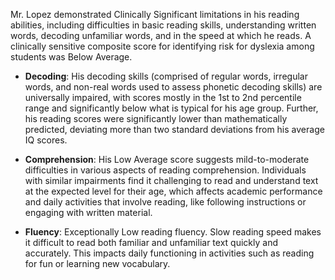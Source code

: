 Mr. Lopez demonstrated Clinically Significant limitations in his reading abilities, including difficulties in basic reading skills, understanding written words, decoding unfamiliar words, and in the speed at which he reads. A clinically sensitive composite score for identifying risk for dyslexia among students was Below Average.

- **Decoding**: His decoding skills (comprised of regular words, irregular words, and non-real words used to assess phonetic decoding skills) are universally impaired, with scores mostly in the 1st to 2nd percentile range and significantly below what is typical for his age group. Further, his reading scores were significantly lower than mathematically predicted, deviating more than two standard deviations from his average IQ scores.

- **Comprehension**: His Low Average score suggests mild-to-moderate difficulties in various
aspects of reading comprehension. Individuals with similar impairments find it challenging to
read and understand text at the expected level for their age, which affects
academic performance and daily activities that involve reading, like following
instructions or engaging with written material.

- **Fluency**: Exceptionally Low reading fluency. Slow reading speed makes it
difficult to read both familiar and unfamiliar text quickly and accurately. This
impacts daily functioning in activities such as reading for fun or learning new
vocabulary.


